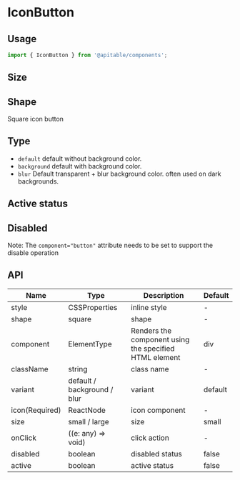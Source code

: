 
<Meta title="en/components/IconButton" />

# IconButton

## Usage

```jsx
import { IconButton } from '@apitable/components';
```

## Size

<Canvas>
<ThemeToggle lang="en">
  <IconButton icon={ArrowRightOutlined} />
  <IconButton icon={ArrowRightOutlined} size="large" />
</ThemeToggle>
</Canvas>

## Shape

Square icon button

<Canvas>
<ThemeToggle lang="en">
  <IconButton
    icon={ArrowRightOutlined}
    shape="square"
    variant="background"
  />
</ThemeToggle>
</Canvas>

## Type

+ `default` default without background color.
+ `background` default with background color.
+ `blur` Default transparent + blur background color. often used on dark backgrounds.

<Canvas>
<ThemeToggle lang="en">
  <IconButton icon={ArrowRightOutlined} />
  <IconButton
    icon={ArrowRightOutlined}
    variant="background"
  />
  <IconButton
    icon={ArrowRightOutlined}
    variant="blur"
  />
</ThemeToggle>
</Canvas>

## Active status

<Canvas>
<ThemeToggle lang="en">
  <IconButton
    icon={ArrowRightOutlined}
    active
  />
</ThemeToggle>
</Canvas>

## Disabled

Note: The `component="button"` attribute needs to be set to support the disable operation

<Canvas>
<ThemeToggle lang="en">
  <IconButton
    icon={ArrowRightOutlined}
    component="button"
    disabled
  />
  <IconButton
    icon={ArrowRightOutlined}
    component="button"
    variant='background'
    disabled
  />
</ThemeToggle>
</Canvas>

## API

| Name           | Type                        | Description                                            | Default |
|----------------|-----------------------------|--------------------------------------------------------|---------|
| style          | CSSProperties               | inline style                                           | -       |
| shape          | square                      | shape                                                  | -       |
| component      | ElementType                 | Renders the component using the specified HTML element | div     |
| className      | string                      | class name                                             | -       |
| variant        | default / background / blur | variant                                                | default |
| icon(Required) | ReactNode                   | icon component                                         | -       |
| size           | small / large               | size                                                   | small   |
| onClick        | ((e: any) => void)          | click action                                           | -       |
| disabled       | boolean                     | disabled status                                        | false   |
| active         | boolean                     | active status                                          | false   |

